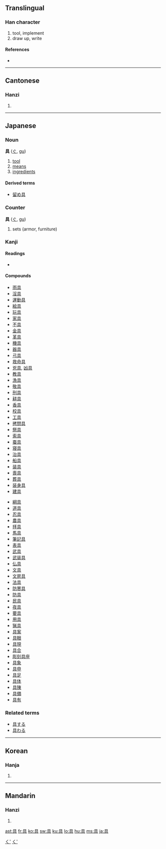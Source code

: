 ==Translingual==

===Han character===
{{Han char|rn=12|rad=八|as=06|sn=8|four=6080<sub>1</sub>|canj=月一一金 (BMMC)}}

# tool, implement
# draw up, write

====References====
* {{Han ref|kx=0128.010|dkj=01473|dj=0286.110|hdz=10246.040|uh=5177|ud=20855|bh=A8E3|bd=43235}}

----

==Cantonese==

===Hanzi===
{{yue-hanzi|jyut=|y=geui6}}

# {{defn|Cantonese}}

----

==Japanese==

===Noun===
'''具''' ([[ぐ]], [[gu]])

# [[tool]]
# [[means]]
# [[ingredients]]

====Derived terms====
* [[留め具]]

===Counter===
'''具''' ([[ぐ]], [[gu]])

# sets (armor, furniture)

===Kanji===
{{ja-kanji|grade=3|rs=八06}}

====Readings====
* {{ja-readings|on=[[ぐ]] ([[gu]]), [[く]] ([[ku]])|kun=[[そなえる]] ([[具える]], [[sonaeru]]), [[そなえ]] ([[具え]], [[sonae]]), [[つぶさに]] ([[具に]], [[tsubusani]])}}

====Compounds====
{{top2}}
* [[雨具]]
* [[淫具]]
* [[運動具]]
* [[絵具]]
* [[玩具]]
* [[家具]]
* [[不具]]
* [[金具]]
* [[革具]]
* [[機具]]
* [[器具]]
* [[弓具]]
* [[救命具]]
* [[兇具]], [[凶具]]
* [[教具]]
* [[漁具]]
* [[敬具]]
* [[刑具]]
* [[耕具]]
* [[香具]]
* [[校具]]
* [[工具]]
* [[拷問具]]
* [[祭具]]
* [[索具]]
* [[蚕具]]
* [[寝具]]
* [[治具]]
* [[船具]]
* [[装具]]
* [[喪具]]
* [[葬具]]
* [[装身具]]
* [[建具]]
{{mid2}}
* [[綱具]]
* [[道具]]
* [[忍具]]
* [[農具]]
* [[拝具]]
* [[馬具]]
* [[筆記具]]
* [[表具]]
* [[武具]]
* [[武装具]]
* [[仏具]]
* [[文具]]
* [[文房具]]
* [[法具]]
* [[防寒具]]
* [[防具]]
* [[民具]]
* [[夜具]]
* [[要具]]
* [[用具]]
* [[猟具]]
* [[具案]]
* [[具眼]]
* [[具現]]
* [[具合]]
* [[彫刻具座]]
* [[具象]]
* [[具申]]
* [[具足]]
* [[具体]]
* [[具陳]]
* [[具備]]
* [[具有]]
{{bottom}}

===Related terms===
* [[具する]]
* [[具わる]]

[[Category:Japanese counters|く']]
[[Category:Japanese nouns|く']]

----

==Korean==

===Hanja===
{{ko-hanja|hangeul=구|rv=gu|mr=ku}}

# {{defn|Korean}}

----

==Mandarin==

===Hanzi===
{{cmn-hanzi|pin=[[cí]] ([[ci2]]), [[jù]] ([[ju4]])|wg=tz'u<sup>2</sup>, chü<sup>4</sup>}}

# {{defn|Mandarin}}

[[ast:具]]
[[fr:具]]
[[ko:具]]
[[sw:具]]
[[ku:具]]
[[lo:具]]
[[hu:具]]
[[ms:具]]
[[ja:具]]